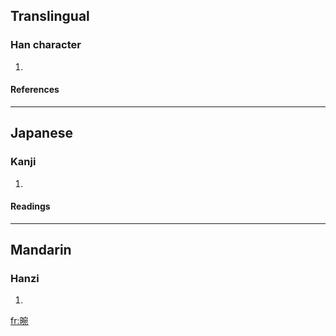 ==Translingual==
===Han character===
{{Han char|rn=72|rad=日|as=08|sn=12|four=6301<sub>2</sub>|canj=日十弓山 (AJNU)}}
# {{defn|Han|sort=日08}}
====References====
{{Han ref|kx=0497.230|dkj=14016|dj=0865.060|hdz=21522.030|uh=667C|ud=26236|bh=D9A1|bd=55713}}

----
==Japanese==
===Kanji===
{{ja-kanji|grade=|rs=日08}}
# {{defn|Japanese}} 
====Readings====
{{ja-readings|on=[[えん]] (en), [[おん]] (on)|kun=}}

----
==Mandarin==
===Hanzi===
{{cmn-hanzi|pin=[[wǎn]] (wan3), [[wàng]] (wang4)|wg=wan<sup>3</sup>, wang<sup>4</sup>}}
# {{defn|Mandarin}}

[[fr:晼]]